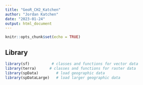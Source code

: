 ```yaml
---
title: "GeoR_CH2_Katchen"
author: "Jordan Katchen"
date: "2023-01-24"
output: html_document
---
```


```r
knitr::opts_chunk$set(echo = TRUE)
```

## Library

```r
library(sf)          # classes and functions for vector data
library(terra)      # classes and functions for raster data
library(spData)        # load geographic data
library(spDataLarge)   # load larger geographic data
```

